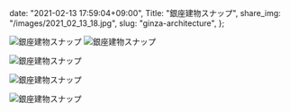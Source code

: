   date: "2021-02-13 17:59:04+09:00",
  Title: "銀座建物スナップ",
  share_img: "/images/2021_02_13_18.jpg",
  slug: "ginza-architecture",
};

![銀座建物スナップ](/images/2021_02_13_14.jpg)
![銀座建物スナップ](/images/2021_02_13_15.jpg)

![銀座建物スナップ](/images/2021_02_13_18.jpg)

![銀座建物スナップ](/images/2021_02_13_21.jpg)

![銀座建物スナップ](/images/2021_02_13_24.jpg)
